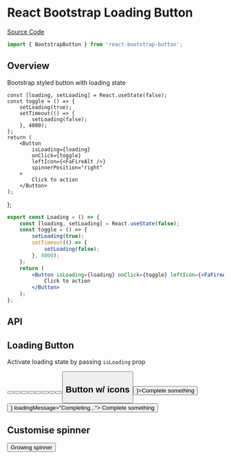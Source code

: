 
<Meta title="Button" />

# React Bootstrap Loading Button

[Source Code](https://github.com/chewhx/react-bootstrap-button/blob/main/src/components/BootstrapButton.tsx)

```jsx
import { BootstrapButton } from 'react-bootstrap-button';
```

## Overview

Bootstrap styled button with loading state

	const [loading, setLoading] = React.useState(false);
	const toggle = () => {
		setLoading(true);
		setTimeout(() => {
			setLoading(false);
		}, 4000);
	};
	return (
		<Button
			isLoading={loading}
			onClick={toggle}
			leftIcon={<FaFireAlt />}
			spinnerPosition="right"
		>
			Click to action
		</Button>
	);
};

<Canvas>
	<Loading />
</Canvas>

```jsx
export const Loading = () => {
	const [loading, setLoading] = React.useState(false);
	const toggle = () => {
		setLoading(true);
		setTimeout(() => {
			setLoading(false);
		}, 4000);
	};
	return (
		<Button isLoading={loading} onClick={toggle} leftIcon={<FaFireAlt />}>
			Click to action
		</Button>
	);
};
```

## API

<ArgsTable of={Button} />

## Loading Button

Activate loading state by passing `isLoading` prop

<Canvas>
	<Button isLoading variant="primary" />
	<Button isLoading variant="secondary" />
	<Button isLoading variant="success" />
	<Button isLoading variant="danger" />
	<Button isLoading variant="warning" />
	<Button isLoading variant="info" />
	<Button isLoading variant="light" />
	<Button isLoading variant="dark" />
	<Button isLoading variant="link" />
</Canvas>

## Button w/ icons

<Canvas>
	<Button leftIcon={<FaUserCircle />}>Complete something</Button>
	<Button isLoading leftIcon={<FaUserCircle />} loadingMessage="Completing...">
		Complete something
	</Button>
</Canvas>

## Customise spinner

<Canvas>
	<Button
		spinnerProps={{ animation: 'grow', className: 'bg-dark me-4' }}
		isLoading
	>
		Growing spinner
	</Button>
</Canvas>
